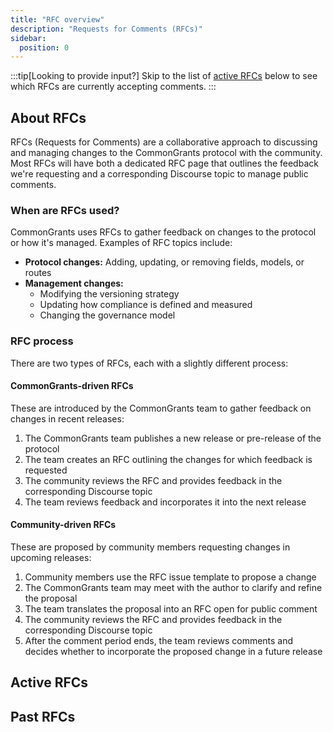 ```yaml
---
title: "RFC overview"
description: "Requests for Comments (RFCs)"
sidebar:
  position: 0
---
```



:::tip[Looking to provide input?]
Skip to the list of [active RFCs](/governance/rfc#active-rfcs) below to see which RFCs are currently accepting comments.
:::

## About RFCs

RFCs (Requests for Comments) are a collaborative approach to discussing and managing changes to the CommonGrants protocol with the community. Most RFCs will have both a dedicated RFC page that outlines the feedback we're requesting and a corresponding Discourse topic to manage public comments.

### When are RFCs used?

CommonGrants uses RFCs to gather feedback on changes to the protocol or how it's managed. Examples of RFC topics include:

- **Protocol changes:** Adding, updating, or removing fields, models, or routes
- **Management changes:**
  - Modifying the versioning strategy
  - Updating how compliance is defined and measured
  - Changing the governance model

### RFC process

There are two types of RFCs, each with a slightly different process:

#### CommonGrants-driven RFCs

These are introduced by the CommonGrants team to gather feedback on changes in recent releases:

1. The CommonGrants team publishes a new release or pre-release of the protocol
2. The team creates an RFC outlining the changes for which feedback is requested
3. The community reviews the RFC and provides feedback in the corresponding Discourse topic
4. The team reviews feedback and incorporates it into the next release

#### Community-driven RFCs

These are proposed by community members requesting changes in upcoming releases:

1. Community members use the RFC issue template to propose a change
2. The CommonGrants team may meet with the author to clarify and refine the proposal
3. The team translates the proposal into an RFC open for public comment
4. The community reviews the RFC and provides feedback in the corresponding Discourse topic
5. After the comment period ends, the team reviews comments and decides whether to incorporate the proposed change in a future release

## Active RFCs

<CardGrid>
  <LinkCard
    title="RFC-0002"
    description="Apply models and routes added in CommonGrants v0.2.0"
    href="/governance/rfc/0002"
  />
</CardGrid>

## Past RFCs

<CardGrid>
  <LinkCard
    title="RFC-0001"
    description="CommonGrants v0.1.0 draft"
    href="/governance/rfc/0001"
  />
</CardGrid>
